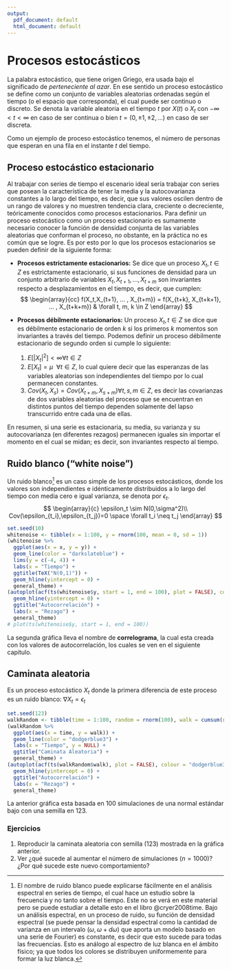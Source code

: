 ---
output:
  pdf_document: default
  html_document: default
---
# Procesos estocásticos

La palabra estocástico, que tiene origen Griego, era usada bajo el significado de *perteneciente al azar*. En ese sentido un proceso estocástico se define como un conjunto de variables aleatorias ordenadas según el tiempo (o el espacio que corresponda), el cual puede ser continuo o discreto.
Se denota la variable aleatoria en el tiempo $t$ por $X(t)$ o $X_t$ con $-\infty < t < \infty$ en caso de ser continua o bien $t = (0, \pm1, \pm2, ... )$ en caso de ser discreta.

Como un ejemplo de proceso estocástico tenemos, el número de personas que esperan en una fila en el instante $t$ del tiempo.

## Proceso estocástico estacionario

Al trabajar con series de tiempo el escenario ideal sería trabajar con series que posean la característica de tener la media y la autocovarianza constantes a lo largo del tiempo, es decir, que sus valores oscilen dentro de un rango de valores y no muestren tendencia clara, creciente o decreciente, teóricamente conocidos como procesos estacionarios. Para definir un proceso estocástico como un proceso estacionario es sumamente necesario conocer la función de densidad conjunta de las variables aleatorias que conforman el proceso, no obstante, en la práctica no es común que se logre. Es por esto por lo que los procesos estacionarios se pueden definir de la siguiente forma:

+ **Procesos estrictamente estacionarios:** Se dice que un proceso $X_t, t \in Z$ es estrictamente estacionario, si sus funciones de densidad para un conjunto arbitrario de variables $X_t,X_{t+1}, ... , X_{t+m}$ son invariantes respecto a desplazamientos en el tiempo, es decir, que cumplen:
$$
\begin{array}{cc}
f(X_t,X_{t+1}, ... , X_{t+m}) = f(X_{t+k}, X_{t+k+1}, ... , X_{t+k+m}) & \forall t, m, k \in Z
\end{array}
$$

+ **Procesos débilmente estacionarios:** Un proceso $X_t,t\in Z$ se dice que es débilmente estacionario de orden $k$ si los primeros $k$ momentos son invariantes a través del tiempo. Podemos definir un proceso débilmente estacionario de segundo orden si cumple lo siguiente:
  1. $E\left[|X_t|^2\right]< \infty \forall t \in Z$
  2. $E[X_t] = \mu \ \ \forall t \in Z$, lo cual quiere decir que las esperanzas de las variables aleatorias son independientes del tiempo por lo cual permanecen constantes.
  3. $Cov(X_t,X_s) = Cov (X_{t+m}, X_{s+m}) \forall t, s, m \in Z$, es decir las covarianzas de dos variables aleatorias del proceso que se encuentran en distintos puntos del tiempo dependen solamente del lapso transcurrido entre cada una de ellas.

En resumen, si una serie es estacionaria, su media, su varianza y su autocovarianza (en diferentes rezagos) permanecen iguales sin importar el momento en el cual se midan; es decir, son invariantes respecto al tiempo.

## Ruido blanco ("white noise")

Un ruido blanco[^1.1] es un caso simple de los procesos estocásticos, donde los valores son independientes e idénticamente distribuidos a lo largo del tiempo con media cero e igual varianza, se denota por $\epsilon_t$.
$$
\begin{array}{c}
\epsilon_t \sim N(0,\sigma^2)\\
Cov(\epsilon_{t_i},\epsilon_{t_j})=0 \space \forall t_i \neq t_j
\end{array}
$$

```{r}
set.seed(10)
whitenoise <- tibble(x = 1:100, y = rnorm(100, mean = 0, sd = 1))
(whitenoise %>%
  ggplot(aes(x = x, y = y)) +
  geom_line(color = "darkslateblue") + 
  lims(y = c(-4, 4)) + 
  labs(x = "Tiempo") +
  ggtitle(TeX("N(0,1)")) + 
  geom_hline(yintercept = 0) +
  general_theme) +
(autoplot(acf(ts(whitenoise$y, start = 1, end = 100), plot = FALSE), colour = "darkslateblue") +
  geom_hline(yintercept = 0) +
  ggtitle("Autocorrelación") +
  labs(x = "Rezago") + 
  general_theme) 
# plot(ts(whitenoise$y, start = 1, end = 100))
```

La segunda gráfica lleva el nombre de **correlograma**, la cual esta creada con los valores de autocorrelación, los cuales se ven en el siguiente capítulo.

## Caminata aleatoria

Es un proceso estocástico $X_t$ donde la primera diferencia de este proceso es un ruido blanco: $\nabla X_{t} = \epsilon_t$

```{r}
set.seed(123)
walkRandom <- tibble(time = 1:100, random = rnorm(100), walk = cumsum(random))
(walkRandom %>%
  ggplot(aes(x = time, y = walk)) +
  geom_line(color = "dodgerblue3") + 
  labs(x = "Tiempo", y = NULL) +
  ggtitle("Caminata Aleatoria") +
  general_theme) + 
(autoplot(acf(ts(walkRandom$walk), plot = FALSE), colour = "dodgerblue3") +
  geom_hline(yintercept = 0) +
  ggtitle("Autocorrelación") +
  labs(x = "Rezago") + 
  general_theme)
```

La anterior gráfica esta basada en 100 simulaciones de una normal estándar bajo con una semilla en 123.

### Ejercicios
1) Reproducir la caminata aleatoria con semilla (123) mostrada en la gráfica anterior.
2) Ver ¿qué sucede al aumentar el número de simulaciones $(n=1000)$? ¿Por qué sucede este nuevo comportamiento?

[^1.1]: El nombre de ruido blanco puede explicarse fácilmente en el análisis espectral en series de tiempo, el cual hace un estudio sobre la frecuencia y no tanto sobre el tiempo. Este no se verá en este material pero se puede estudiar a detalle esto en el libro @cryer2008time. Bajo un análisis espectral, en un proceso de ruido, su función de densidad espectral (se puede pensar la densidad espectral como la cantidad de varianza en un intervalo $(\omega, \omega+d\omega)$ que aporta un modelo basado en una serie de Fourier) es constante, es decir que esto sucede para todas las frecuencias. Esto es análogo al espectro de luz blanca en el ámbito físico; ya que todos los colores se distribuyen uniformemente para formar la luz blanca.
